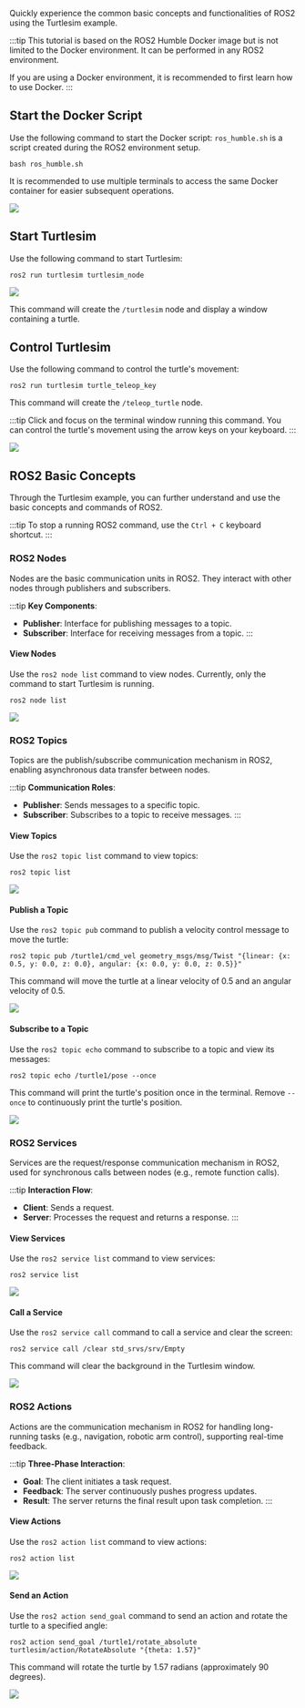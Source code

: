 Quickly experience the common basic concepts and functionalities of ROS2 using the Turtlesim example.

:::tip
This tutorial is based on the ROS2 Humble Docker image but is not limited to the Docker environment. It can be performed in any ROS2 environment.

If you are using a Docker environment, it is recommended to first learn how to use Docker.
:::

## Start the Docker Script

Use the following command to start the Docker script: `ros_humble.sh` is a script created during the ROS2 environment setup.

<NewCodeBlock tip="radxa@device$" type="device">

```
bash ros_humble.sh
```

</NewCodeBlock>

It is recommended to use multiple terminals to access the same Docker container for easier subsequent operations.

<div style={{ textAlign: "center" }}>
  <img
    src="/en/img/common/radxa-os/application-dev/ros2-turtlesim-01.webp"
    style={{ width: "100%", maxWidth: "1200px" }}
  />
</div>

## Start Turtlesim

Use the following command to start Turtlesim:

<NewCodeBlock tip="radxa@docker$" type="device">

```
ros2 run turtlesim turtlesim_node
```

</NewCodeBlock>

<div style={{ textAlign: "center" }}>
  <img
    src="/en/img/common/radxa-os/application-dev/ros2-turtlesim-02.webp"
    style={{ width: "100%", maxWidth: "1200px" }}
  />
</div>

This command will create the `/turtlesim` node and display a window containing a turtle.

## Control Turtlesim

Use the following command to control the turtle's movement:

<NewCodeBlock tip="radxa@docker$" type="device">

```
ros2 run turtlesim turtle_teleop_key
```

</NewCodeBlock>

This command will create the `/teleop_turtle` node.

:::tip
Click and focus on the terminal window running this command. You can control the turtle's movement using the arrow keys on your keyboard.
:::

<div style={{ textAlign: "center" }}>
  <img
    src="/en/img/common/radxa-os/application-dev/ros2-turtlesim-03.webp"
    style={{ width: "100%", maxWidth: "1200px" }}
  />
</div>

## ROS2 Basic Concepts

Through the Turtlesim example, you can further understand and use the basic concepts and commands of ROS2.

:::tip
To stop a running ROS2 command, use the `Ctrl + C` keyboard shortcut.
:::

### ROS2 Nodes

Nodes are the basic communication units in ROS2. They interact with other nodes through publishers and subscribers.

:::tip
**Key Components**:

- **Publisher**: Interface for publishing messages to a topic.
- **Subscriber**: Interface for receiving messages from a topic.
  :::

#### View Nodes

Use the `ros2 node list` command to view nodes. Currently, only the command to start Turtlesim is running.

<NewCodeBlock tip="radxa@docker$" type="device">

```
ros2 node list
```

</NewCodeBlock>

<div style={{ textAlign: "center" }}>
  <img
    src="/en/img/common/radxa-os/application-dev/ros2-turtlesim-04.webp"
    style={{ width: "100%", maxWidth: "1200px" }}
  />
</div>

### ROS2 Topics

Topics are the publish/subscribe communication mechanism in ROS2, enabling asynchronous data transfer between nodes.

:::tip
**Communication Roles**:

- **Publisher**: Sends messages to a specific topic.
- **Subscriber**: Subscribes to a topic to receive messages.
  :::

#### View Topics

Use the `ros2 topic list` command to view topics:

<NewCodeBlock tip="radxa@docker$" type="device">

```
ros2 topic list
```

</NewCodeBlock>

<div style={{ textAlign: "center" }}>
  <img
    src="/en/img/common/radxa-os/application-dev/ros2-turtlesim-05.webp"
    style={{ width: "100%", maxWidth: "1200px" }}
  />
</div>

#### Publish a Topic

Use the `ros2 topic pub` command to publish a velocity control message to move the turtle:

```
ros2 topic pub /turtle1/cmd_vel geometry_msgs/msg/Twist "{linear: {x: 0.5, y: 0.0, z: 0.0}, angular: {x: 0.0, y: 0.0, z: 0.5}}"
```

This command will move the turtle at a linear velocity of 0.5 and an angular velocity of 0.5.

<div style={{ textAlign: "center" }}>
  <img
    src="/en/img/common/radxa-os/application-dev/ros2-turtlesim-06.webp"
    style={{ width: "100%", maxWidth: "1200px" }}
  />
</div>

#### Subscribe to a Topic

Use the `ros2 topic echo` command to subscribe to a topic and view its messages:

<NewCodeBlock tip="radxa@docker$" type="device">

```
ros2 topic echo /turtle1/pose --once
```

</NewCodeBlock>

This command will print the turtle's position once in the terminal. Remove `--once` to continuously print the turtle's position.

<div style={{ textAlign: "center" }}>
  <img
    src="/en/img/common/radxa-os/application-dev/ros2-turtlesim-07.webp"
    style={{ width: "100%", maxWidth: "1200px" }}
  />
</div>

### ROS2 Services

Services are the request/response communication mechanism in ROS2, used for synchronous calls between nodes (e.g., remote function calls).

:::tip
**Interaction Flow**:

- **Client**: Sends a request.
- **Server**: Processes the request and returns a response.
  :::

#### View Services

Use the `ros2 service list` command to view services:

<NewCodeBlock tip="radxa@docker$" type="device">

```
ros2 service list
```

</NewCodeBlock>

<div style={{ textAlign: "center" }}>
  <img
    src="/en/img/common/radxa-os/application-dev/ros2-turtlesim-08.webp"
    style={{ width: "100%", maxWidth: "1200px" }}
  />
</div>

#### Call a Service

Use the `ros2 service call` command to call a service and clear the screen:

<NewCodeBlock tip="radxa@docker$" type="device">

```
ros2 service call /clear std_srvs/srv/Empty
```

</NewCodeBlock>

This command will clear the background in the Turtlesim window.

<div style={{ textAlign: "center" }}>
  <img
    src="/en/img/common/radxa-os/application-dev/ros2-turtlesim-09.webp"
    style={{ width: "100%", maxWidth: "1200px" }}
  />
</div>

### ROS2 Actions

Actions are the communication mechanism in ROS2 for handling long-running tasks (e.g., navigation, robotic arm control), supporting real-time feedback.

:::tip
**Three-Phase Interaction**:

- **Goal**: The client initiates a task request.
- **Feedback**: The server continuously pushes progress updates.
- **Result**: The server returns the final result upon task completion.
  :::

#### View Actions

Use the `ros2 action list` command to view actions:

<NewCodeBlock tip="radxa@docker$" type="device">

```
ros2 action list
```

</NewCodeBlock>

<div style={{ textAlign: "center" }}>
  <img
    src="/en/img/common/radxa-os/application-dev/ros2-turtlesim-10.webp"
    style={{ width: "100%", maxWidth: "1200px" }}
  />
</div>

#### Send an Action

Use the `ros2 action send_goal` command to send an action and rotate the turtle to a specified angle:

<NewCodeBlock tip="radxa@docker$" type="device">

```
ros2 action send_goal /turtle1/rotate_absolute turtlesim/action/RotateAbsolute "{theta: 1.57}"
```

</NewCodeBlock>

This command will rotate the turtle by 1.57 radians (approximately 90 degrees).

<div style={{ textAlign: "center" }}>
  <img
    src="/en/img/common/radxa-os/application-dev/ros2-turtlesim-11.webp"
    style={{ width: "100%", maxWidth: "1200px" }}
  />
</div>
